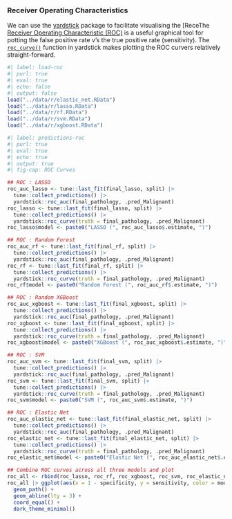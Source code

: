 ### Receiver Operating Characteristics

We can use the [yardstick](https://yardstick.tidymodels.org/index.html) package to facilitate visualising the [ReceThe
[Receiver Operating Characteristic (ROC)](https://en.wikipedia.org/wiki/Receiver_operating_characteristic) is a useful
graphical tool for potting the false positive rate v's the true positive rate (sensitivity). The
[`roc_curve()`](https://yardstick.tidymodels.org/reference/roc_curve.html) function in yardstick makes plotting the ROC
curvers relatively straight-forward.

``` r
#| label: load-roc
#| purl: true
#| eval: true
#| echo: false
#| output: false
load("../data/r/elastic_net.RData")
load("../data/r/lasso.RData")
load("../data/r/rf.RData")
load("../data/r/svm.RData")
load("../data/r/xgboost.RData")
```

``` r
#| label: predictions-roc
#| purl: true
#| eval: true
#| echo: true
#| output: true
#| fig-cap: ROC Curves

## ROC : LASSO
roc_auc_lasso <- tune::last_fit(final_lasso, split) |>
  tune::collect_predictions() |>
  yardstick::roc_auc(final_pathology, .pred_Malignant)
roc_lasso <- tune::last_fit(final_lasso, split) |>
  tune::collect_predictions() |>
  yardstick::roc_curve(truth = final_pathology, .pred_Malignant)
roc_lasso$model <- paste0("LASSO (", roc_auc_lasso$.estimate, ")")

## ROC : Random Forest
roc_auc_rf <- tune::last_fit(final_rf, split) |>
  tune::collect_predictions() |>
  yardstick::roc_auc(final_pathology, .pred_Malignant)
roc_rf <- tune::last_fit(final_rf, split) |>
  tune::collect_predictions() |>
  yardstick::roc_curve(truth = final_pathology, .pred_Malignant)
roc_rf$model <- paste0("Random Forest (", roc_auc_rf$.estimate, ")")

## ROC : Random XGBoost
roc_auc_xgboost <- tune::last_fit(final_xgboost, split) |>
  tune::collect_predictions() |>
  yardstick::roc_auc(final_pathology, .pred_Malignant)
roc_xgboost <- tune::last_fit(final_xgboost, split) |>
  tune::collect_predictions() |>
  yardstick::roc_curve(truth = final_pathology, .pred_Malignant)
roc_xgboost$model <- paste0("XGBoost (", roc_auc_xgboost$.estimate, ")")

## ROC : SVM
roc_auc_svm <- tune::last_fit(final_svm, split) |>
  tune::collect_predictions() |>
  yardstick::roc_auc(final_pathology, .pred_Malignant)
roc_svm <- tune::last_fit(final_svm, split) |>
  tune::collect_predictions() |>
  yardstick::roc_curve(truth = final_pathology, .pred_Malignant)
roc_svm$model <- paste0("SVM (", roc_auc_svm$.estimate, ")")

## ROC : Elastic Net
roc_auc_elastic_net <- tune::last_fit(final_elastic_net, split) |>
  tune::collect_predictions() |>
  yardstick::roc_auc(final_pathology, .pred_Malignant)
roc_elastic_net <- tune::last_fit(final_elastic_net, split) |>
  tune::collect_predictions() |>
  yardstick::roc_curve(truth = final_pathology, .pred_Malignant)
roc_elastic_net$model <- paste0("Elastic Net (", roc_auc_elastic_net$.estimate, ")")

## Combine ROC curves across all three models and plot
roc_all <- rbind(roc_lasso, roc_rf, roc_xgboost, roc_svm, roc_elastic_net)
roc_all |> ggplot(aes(x = 1 - specificity, y = sensitivity, color = model)) +
  geom_path() +
  geom_abline(lty = 3) +
  coord_equal() +
  dark_theme_minimal()
```
